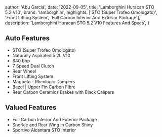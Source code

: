 
  author: 'Abu Garciá',
  date: '2022-09-05',
  title: 'Lamborghini Huracan STO 5.2 V10',
  brand: 'lamborghini',
  highlights: ['STO (Super Trofeo Omologato)', 'Front Lifting System', 'Full Carbon Interior And Exterior Package'],
  description:
    'Lamborghini Huracan STO 5.2 V10 Features And Specs',
}


## Auto Features
- STO (Super Trofeo Omologato)
- Naturally Aspirated 5.2L V10
- 640 bhp
- 7 Speed Dual Clutch
- Rear Wheel
- Front Lifting System
- Magneto - Rheologic Dampers
- Bezel | Upper Fin Carbon Fibre
- Rear Carbon Ceramics Brakes with Black Calipers

## Valued Features
- Full Carbon Interior And Exterior Package
- Snorkle and Rear Wing in Carbon Shiny
- Sportivo Alcantara STO Interior
